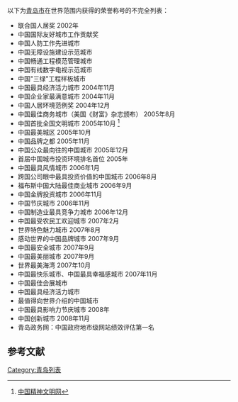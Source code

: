 {{Expand list}}
以下为[[青岛市|青岛市]]在世界范围内获得的荣誉称号的不完全列表：
*联合国人居奖 2002年
*中国国际友好城市工作贡献奖
*中国人防工作先进城市 
*中国无障设施建设示范城市 
*中国畅通工程模范管理城市 
*中国有线数字电视示范城市 
*中国"三绿"工程样板城市 
*中国最具经济活力城市 2004年11月 
*中国企业家最满意城市 2004年11月 
*中国人居环境范例奖 2004年12月 
*中国最佳商务城市（美国《财富》杂志颁布） 2005年8月 
*中国首批全国文明城市 2005年10月 <ref>[http://www.godpp.gov.cn/qgwmcs/wmcsfc/qds.htm 中国精神文明网]</ref>
*中国最美城区 2005年10月 
*中国品牌之都 2005年11月 
*中国公众最向往的中国城市 2005年12月 
*首届中国城市投资环境排名首位 2005年 
*中国最具风情城市 2006年1月 
*跨国公司眼中最具投资价值的中国城市 2006年8月 
*福布斯中国大陆最佳商业城市 2006年9月 
*中国金牌投资城市 2006年11月 
*中国节庆城市 2006年11月 
*中国制造业最具竞争力城市 2006年12月 
*中国最受农民工欢迎城市 2007年2月 
*世界特色魅力城市 2007年8月
*感动世界的中国品牌城市 2007年9月 
*中国最安全城市 2007年9月 
*中国最美丽城市 2007年9月 
*世界最美海湾 2007年10月 
*中国最快乐城市、中国最具幸福感城市 2007年11月 
*中国最佳会展城市
*中国最具经济活力城市
*最值得向世界介绍的中国城市
*中国最具影响力节庆城市 2008年
*中国创新城市 2008年11月
*青岛政务网：中国政府地市级网站绩效评估第一名

==参考文献==
<div class="references-small">
<references />
</div>

{{Qingdao-stub}}

[[Category:青岛列表|Category:青岛列表]]
